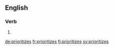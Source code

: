==English==

===Verb===
{{head|en}}

# {{en-third-person singular of|prioritize}}

[[de:prioritizes]]
[[fr:prioritizes]]
[[fi:prioritizes]]
[[sv:prioritizes]]